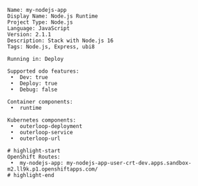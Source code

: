 ```console
Name: my-nodejs-app
Display Name: Node.js Runtime
Project Type: Node.js
Language: JavaScript
Version: 2.1.1
Description: Stack with Node.js 16
Tags: Node.js, Express, ubi8

Running in: Deploy

Supported odo features:
 •  Dev: true
 •  Deploy: true
 •  Debug: false

Container components:
 •  runtime

Kubernetes components:
 •  outerloop-deployment
 •  outerloop-service
 •  outerloop-url

# highlight-start
OpenShift Routes:
 •  my-nodejs-app: my-nodejs-app-user-crt-dev.apps.sandbox-m2.ll9k.p1.openshiftapps.com/
# highlight-end


```